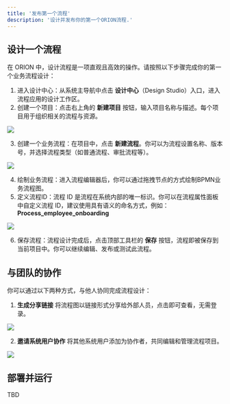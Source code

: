 ```yaml
---
title: '发布第一个流程'
description: '设计并发布你的第一个ORION流程.'
---
```



## 设计一个流程

在 ORION 中，设计流程是一项直观且高效的操作。请按照以下步骤完成你的第一个业务流程设计：

1. 进入设计中心：从系统主导航中点击 **设计中心**（Design Studio）入口，进入流程应用的设计工作区。
2. 创建一个项目：点击右上角的 **新建项目** 按钮，输入项目名称与描述。每个项目用于组织相关的流程与资源。

![](assets/20250728_114114_newproject.png)

3. 创建一个业务流程：在项目中，点击 **新建流程**。你可以为流程设置名称、版本号，并选择流程类型（如普通流程、审批流程等）。

![](assets/20250728_114149_newprocess.png)

4. 绘制业务流程：进入流程编辑器后，你可以通过拖拽节点的方式绘制BPMN业务流程图。
5. 定义流程ID：流程 ID 是流程在系统内部的唯一标识。你可以在流程属性面板中自定义流程 ID，建议使用具有语义的命名方式，例如：**Process_employee_onboarding**

![](assets/20250728_114308_designprocess.png)

6. 保存流程：流程设计完成后，点击顶部工具栏的 **保存** 按钮，流程即被保存到当前项目中。你可以继续编辑、发布或测试此流程。

## 与团队的协作

你可以通过以下两种方式，与他人协同完成流程设计：

1. **生成分享链接**
   将流程图以链接形式分享给外部人员，点击即可查看，无需登录。

![](assets/20250728_114725_share.png)

2. **邀请系统用户协作**
   将其他系统用户添加为协作者，共同编辑和管理流程项目。

![](assets/20250728_114833_invite.png)

## 部署并运行

TBD